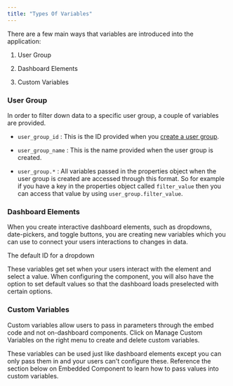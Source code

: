 ```yaml
---
title: "Types Of Variables"
---
```


There are a few main ways that variables are introduced into the application:

1. User Group

2. Dashboard Elements

3. Custom Variables

### User Group

In order to filter down data to a specific user group, a couple of variables are provided.

- `user_group_id` : This is the ID provided when you [create a user group](/end-user-group-api).

- `user_group_name` : This is the name provided when the user group is created.

- `user_group.*` : All variables passed in the properties object when the user group is created are accessed through this format. So for example if you have a key in the properties object called `filter_value` then you can access that value by using `user_group.filter_value`.

### Dashboard Elements

When you create interactive dashboard elements, such as dropdowns, date-pickers, and toggle buttons, you are creating new variables which you can use to connect your users interactions to changes in data.

The default ID for a dropdown

These variables get set when your users interact with the element and select a value. When configuring the component, you will also have the option to set default values so that the dashboard loads preselected with certain options.

### Custom Variables

Custom variables allow users to pass in parameters through the embed code and not on-dashboard components. Click on Manage Custom Variables on the right menu to create and delete custom variables.

These variables can be used just like dashboard elements except you can only pass them in and your users can't configure these. Reference the section below on Embedded Component to learn how to pass values into custom variables.
